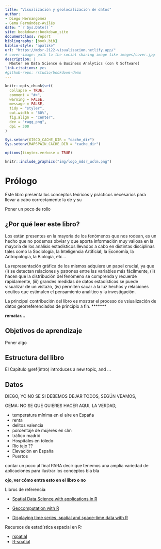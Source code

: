 ```yaml
---
title: "Visualización y geolocalización de datos"
author:
- Diego Hernangómez
- Gema Fernández-Avilés
date: "`r Sys.Date()`"
site: bookdown::bookdown_site
documentclass: report
bibliography: [book.bib]
biblio-style: "apalike"
url: "https://mdsr-2122-visualizacion.netlify.app/"
# cover-image: path to the social sharing image like images/cover.jpg
description: |
  Máster en Data Science & Business Analytics (con R Software)
link-citations: yes
#github-repo: rstudio/bookdown-demo
---
```


```r
knitr::opts_chunk$set(
  collapse = TRUE,
  comment = "#>",
  warning = FALSE,
  message = FALSE,
  tidy = "styler",
  out.width = "60%",
  fig.align = "center",
  dev = "ragg_png",
  dpi = 300
)

Sys.setenv(GISCO_CACHE_DIR = "cache_dir")
Sys.setenv(MAPSPAIN_CACHE_DIR = "cache_dir")
```

```r
options(tinytex.verbose = TRUE)
```

```r
knitr::include_graphics("img/logo_mdsr_uclm.png")
```

# Prólogo {.unnumbered}

Este libro presenta los conceptos teóricos y prácticos necesarios para llevar a
cabo correctamente la \index{visualización} de \index{datos espaciales} y su
\index{geolocalización}

Poner un poco de rollo

## ¿Por qué leer este libro? {.unnumbered}

Los \index{datos geolocalizados} están presentes en la mayoría de los fenómenos
que nos rodean, es un hecho que no podemos obviar y que aporta información muy
valiosa en la mayoría de los análisis estadísticos llevados a cabo en distintas
disciplinas tales como la Sociología, la Inteligencia Artificial, la Economía,
la Antropología, la Biología, etc...

La representación gráfica de los mismos adquiere un papel crucial, ya que (i) se
detectan relaciones y patrones entre las variables más fácilmente, (ii) hacen
que la distribución del fenómeno se comprenda y recuerde rapidamente, (iii)
grandes medidas de datos estadísticos se puede visualizar de un vistazo, (iv)
permiten sacar a la luz hechos y relaciones ocultos que estimulen el pensamiento
analítico y la investigación.

La principal contribución del libro es mostrar el proceso de vsiualización de
datos georreferenciados de principio a fin. \*\*\*\*\*\*\*

[**rematar...**]{style:col="red"}

## Objetivos de aprendizaje {.unnumbered}

Poner algo

## Estructura del libro {.unnumbered}

El Capítulo \@ref(intro) introduces a new topic, and ...

## Datos {.unnumbered}

DIEGO, YO NO SE SI DEBEMOS DEJAR TODOS, SEGÚN VEAMOS,

GEMA: NO SE QUE QUIERES HACER AQUI, LA VERDAD,

-   temperatura mínima en el aire en España
-   renta
-   delitos valencia
-   porcentaje de mujeres en clm
-   tráfico madrid
-   Hospitales en toledo
-   Rio tajo ??
-   Elevación en España
-   Puertos

contar un poco al final PARA decir que tenemos una amplia variedad de
aplicaciones para ilustrar los conceptos bla bla

**ojo, ver cómo entra esto en el libro o no**

Libros de referencia:

-   [Spatial Data Science with applications in
    R](https://keen-swartz-3146c4.netlify.app/)

-   [Geocomputation with R](https://geocompr.robinlovelace.net/)

-   [Displaying time series, spatial and space-time data with
    R](https://oscarperpinan.github.io/bookvis/)

Recursos de estadística espacial en R:

-   [rspatial](https://rspatial.org/)
-   [R-spatial](https://r-spatial.org/projects/)
